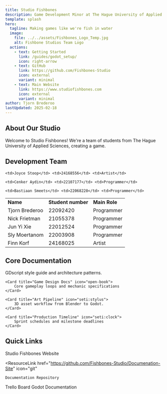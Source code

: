 ```yaml
---
title: Studio Fishbones
description: Game Development Minor at The Hague University of Applied Sciences
template: splash
hero:
  tagline: Making games like we're fish in water
  image:
    file: ../../assets/Fishbones_Logo_Temp.jpg
    alt: Fishbone Studios Team Logo
  actions:
    - text: Getting Started
      link: /guides/godot_setup/
      icon: right-arrow
    - text: GitHub
      link: https://github.com/Fishbones-Studio
      icon: external
      variant: minimal
    - text: Main Website
      link: https://www.studiofishbones.com
      icon: external
      variant: minimal
author: Tjorn Brederoo
lastUpdated: 2025-02-18
---
```



## About Our Studio

Welcome to Studio Fishbones! We're a team of students from The Hague University of Applied Sciences, creating a game.

## Development Team

<table>
  <tr>
    <td>
      <strong>Name</strong>
    </td> 
	<td>
      <strong>Student number</strong>
    </td> 
	<td>
      <strong>Main Role</strong>
    </td>
  </tr> <tr>
    <td>Tjorn Brederoo</td> 
	<td>22092420</td> 
	<td>Programmer</td>
  </tr> 
  <tr>
    <td>Nick Frietman</td> 
	<td>21055378</td> 
	<td>Programmer</td>
  </tr> 
  <tr>
    <td>Jun Yi Xie</td>
    <td>22012524</td>
    <td>Programmer</td>
  </tr> 
  <tr>
    <td>Sly Moertanom</td> 
	<td>22003908</td> 
	<td>Programmer</td>
  </tr> 
  <tr>
    <td>Finn Korf</td> 
	<td>24168025</td> 
	<td>Artist</td>
  </tr> 
  <tr>

    <td>Joyce Stoop</td> <td>24168556</td> <td>Artist</td>

  </tr> 
  <tr>

    <td>Cenker Aydin</td> <td>22107177</td> <td>Programmer</td>

  </tr> 
  <tr>

    <td>Bastiaan Smeets</td> <td>22068228</td> <td>Programmer</td>

  </tr>
</table>

## Core Documentation

<CardGrid stagger>   
    <Card title="Coding Standards" icon="seti:godot">
        GDscript style guide and architecture patterns.
    </Card>

    <Card title="Game Design Docs" icon="open-book">
        Core gameplay loops and mechanic specifications
    </Card>

    <Card title="Art Pipeline" icon="seti:stylus">
        3D asset workflow from Blender to Godot.
    </Card>

    <Card title="Production Timeline" icon="seti:clock">
        Sprint schedules and milestone deadlines
    </Card>

</CardGrid>

## Quick Links

<ResourceGrid>
  <ResourceLink
    href="https://www.studiofishbones.com"
    icon="globe"
  >
    Studio Fishbones Website
    </ResourceLink>

  <ResourceLink
    href="https://github.com/Fishbones-Studio/Documenation-Site"
    icon="git"
  >
    Documentation Repository
  </ResourceLink>
  <ResourceLink
    href="https://trello.com/b/KfBXcMj7/project-management-chicken-fight-management"
    icon="kanban"
  >
    Trello Board
  </ResourceLink>
  <ResourceLink
    href="https://docs.godotengine.org/en/stable/"
    icon="book"
  >
    Godot Documentation
  </ResourceLink>
</ResourceGrid>
